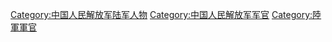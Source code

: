 [[Category:中国人民解放军陆军人物|Category:中国人民解放军陆军人物]]
[[Category:中国人民解放军军官|Category:中国人民解放军军官]]
[[Category:陸軍軍官|Category:陸軍軍官]]
